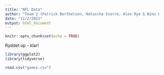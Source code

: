 ```yaml
---
title: "NFL Data"
author: "Team 2 (Patrick Berthelsen, Natascha Svarre, Alex Rye & Nino Krupic)"
date: "11/2/2021"
output: html_document
---
```


```r
knitr::opts_chunk$set(echo = TRUE)
```

Ryddet op - klar!

```r
library(ggplot2)
library(tidyverse)

```


```r
read.csv("games.csv")
```


